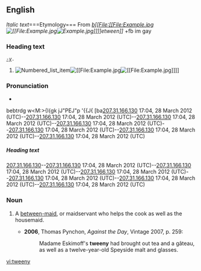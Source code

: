 ==English==

''Italic text''===Etymology===
From ''[[b[[File:[[File:Example.jpg]][[File:[[File:Example.jpg]][[File:Example.jpg]]]]]]etween]]'' +fb im gay 
=== Heading text ===
 ''[[-y]]''.

# [[File:Numbered list item]][[File:[[File:Example.jpg]][[File:[[File:Example.jpg]]]]]]
===Pronunciation===
* {{IPA|/ˈtwiːni/}}
bebtrdg w<M:>{l{gk jJ"PEJ"p '{{J{ [ba[["KV[s /{Sf /p[g  --~ ERVE--[[Special:Contributions/207.31.166.130|207.31.166.130]] 17:04, 28 March 2012 (UTC)--[[Special:Contributions/207.31.166.130|207.31.166.130]] 17:04, 28 March 2012 (UTC)--[[Special:Contributions/207.31.166.130|207.31.166.130]] 17:04, 28 March 2012 (UTC)--[[Special:Contributions/207.31.166.130|207.31.166.130]] 17:04, 28 March 2012 (UTC)--[[Special:Contributions/207.31.166.130|207.31.166.130]] 17:04, 28 March 2012 (UTC)--[[Special:Contributions/207.31.166.130|207.31.166.130]] 17:04, 28 March 2012 (UTC)--[[Special:Contributions/207.31.166.130|207.31.166.130]] 17:04, 28 March 2012 (UTC)
===== Heading text =====
[[Special:Contributions/207.31.166.130|207.31.166.130]]--[[Special:Contributions/207.31.166.130|207.31.166.130]] 17:04, 28 March 2012 (UTC)--[[Special:Contributions/207.31.166.130|207.31.166.130]] 17:04, 28 March 2012 (UTC)--[[Special:Contributions/207.31.166.130|207.31.166.130]] 17:04, 28 March 2012 (UTC)--[[Special:Contributions/207.31.166.130|207.31.166.130]] 17:04, 28 March 2012 (UTC)--[[Special:Contributions/207.31.166.130|207.31.166.130]] 17:04, 28 March 2012 (UTC)--[[Special:Contributions/207.31.166.130|207.31.166.130]] 17:04, 28 March 2012 (UTC)

===Noun===
{{en-noun|tweenies}}

# {{historical}} A [[between-maid]], or maidservant who helps the cook as well as the housemaid.
#* '''2006''', Thomas Pynchon, ''Against the Day'', Vintage 2007, p. 259:
#*: Madame Eskimoff's '''tweeny''' had brought out tea and a gâteau, as well as a twelve-year-old Speyside malt and glasses.

[[vi:tweeny]]